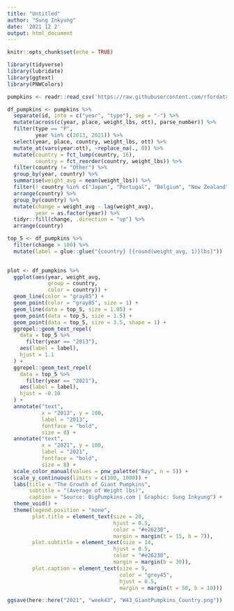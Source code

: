 ```yaml
---
title: "Untitled"
author: "Sung Inkyung"
date: '2021 12 2'
output: html_document
---
```


```r
knitr::opts_chunk$set(echo = TRUE)
```

```r
library(tidyverse)
library(lubridate)
library(ggtext)
library(PNWColors)
```


```r
pumpkins <- readr::read_csv('https://raw.githubusercontent.com/rfordatascience/tidytuesday/master/data/2021/2021-10-19/pumpkins.csv')
```


```r
df_pumpkins <- pumpkins %>%
  separate(id, into = c("year", "type"), sep = "-") %>% 
  mutate(across(c(year, place, weight_lbs, ott), parse_number)) %>% 
  filter(type == "P",
         year %in% c(2013, 2021)) %>% 
  select(year, place, country, weight_lbs, ott) %>% 
  mutate_at(vars(year:ott), ~replace_na(., 0)) %>% 
  mutate(country = fct_lump(country, 16),
         country = fct_reorder(country, weight_lbs)) %>% 
  filter(country != "Other") %>% 
  group_by(year, country) %>% 
  summarise(weight_avg = mean(weight_lbs)) %>% 
  filter(! country %in% c("Japan", "Portugal", "Belgium", "New Zealand", "Poland", "Spain")) %>% 
  arrange(country) %>% 
  group_by(country) %>% 
  mutate(change = weight_avg - lag(weight_avg),
         year = as.factor(year)) %>% 
  tidyr::fill(change, .direction = "up") %>% 
  arrange(country)

top_5 <- df_pumpkins %>% 
  filter(change > 100) %>% 
  mutate(label = glue::glue("{country} [{round(weight_avg, 1)}lbs]"))
  
```

```r
plot <- df_pumpkins %>% 
  ggplot(aes(year, weight_avg, 
             group = country,
             color = country)) +
  geom_line(color = "gray85") +
  geom_point(color = "gray85", size = 1) +
  geom_line(data = top_5, size = 1.05) +
  geom_point(data = top_5, size = 1.5) +
  geom_point(data = top_5, size = 3.5, shape = 1) +
  ggrepel::geom_text_repel(
    data = top_5 %>% 
      filter(year == "2013"),
    aes(label = label),
    hjust = 1.1
  ) +
  ggrepel::geom_text_repel(
    data = top_5 %>% 
      filter(year == "2021"),
    aes(label = label),
    hjust = -0.10
  ) +
  annotate("text",
           x = "2013", y = 100,
           label = "2013",
           fontface = "bold",
           size = 8) +
  annotate("text",
           x = "2021", y = 100,
           label = "2021",
           fontface = "bold",
           size = 8) +
  scale_color_manual(values = pnw_palette("Bay", n = 5)) +
  scale_y_continuous(limits = c(100, 1000)) +
  labs(title = "The Growth of Giant Pumpkins",
       subtitle = "(Average of Weight lbs)",
       caption = "Source: BigPumpkins.com | Graphic: Sung Inkyung") +
  theme_void() +
  theme(legend.position = "none",
        plot.title = element_text(size = 20,
                                  hjust = 0.5,
                                  color = "#e26238",
                                  margin = margin(t = 15, b = 7)),
        plot.subtitle = element_text(size = 14,
                                  hjust = 0.5,
                                  color = "#e26238",
                                  margin = margin(b = 30)),
        plot.caption = element_text(size = 9, 
                                    color = "grey45",
                                    hjust = 0.5,
                                    margin = margin(t = 50, b = 10)))

ggsave(here::here("2021", "week43", "W43_GiantPumpkins_Country.png"))

```
